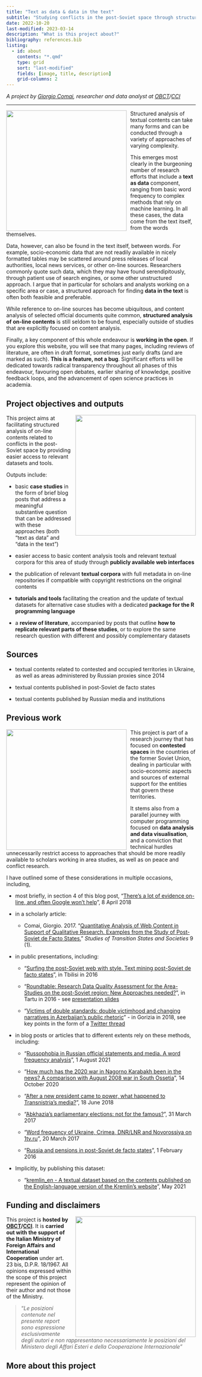 ```yaml
---
title: "Text as data & data in the text"
subtitle: "Studying conflicts in the post-Soviet space through structured analysis of textual contents available online"
date: 2022-10-20
last-modified: 2023-03-14
description: "What is this project about?"
bibliography: references.bib
listing: 
  - id: about
    contents: "*.qmd"
    type: grid
    sort: "last-modified"
    fields: [image, title, description]
    grid-columns: 2
---
```


*A project by [Giorgio Comai](https://giorgiocomai.eu/), researcher and data analyst at [OBCT](https://www.balcanicaucaso.org/)/[CCI](https://www.cci.tn.it/)*

<hr />

![](../img/giocomai_highlighting_just_a_few_words_in_a_book_with_TEXT_and__eb01d7d6-f080-4b6a-8536-dccddb68ca81.webp){style="float:left; margin-right: 10px;" width="320"}

Structured analysis of textual contents can take many forms and can be conducted through a variety of approaches of varying complexity.

This emerges most clearly in the burgeoning number of research efforts that include a **text as data** component, ranging from basic word frequency to complex methods that rely on machine learning. In all these cases, the data come from the text itself, from the words themselves.

Data, however, can also be found in the text itself, between words. For example, socio-economic data that are not readily available in nicely formatted tables may be scattered around press releases of local authorities, local news services, or other on-line sources. Researchers commonly quote such data, which they may have found serendipitously, through patient use of search engines, or some other unstructured approach. I argue that in particular for scholars and analysts working on a specific area or case, a structured approach for finding **data in the text** is often both feasible and preferable.

While reference to on-line sources has become ubiquitous, and content analysis of selected official documents quite common, **structured analysis of on-line contents** is still seldom to be found, especially outside of studies that are explicitly focused on content analysis.

Finally, a key component of this whole endeavour is **working in the open**. If you explore this website, you will see that many pages, including reviews of literature, are often in draft format, sometimes just early drafts (and are marked as such). **This is a feature, not a bug**. Significant efforts will be dedicated towards radical transparency throughout all phases of this endeavour, favouring open debates, earlier sharing of knowledge, positive feedback loops, and the advancement of open science practices in academia.

## Project objectives and outputs

![](../img/giocomai_highlighting_just_a_few_words_in_a_book_with_TEXT_and__ad7d592e-0cec-442f-bbfa-77260cbbf29f.webp){style="float:right; margin-left: 10px;" fig-align="left" width="320"}

This project aims at facilitating structured analysis of on-line contents related to conflicts in the post-Soviet space by providing easier access to relevant datasets and tools.

Outputs include:

-   basic **case studies** in the form of brief blog posts that address a meaningful substantive question that can be addressed with these approaches (both "text as data" and "data in the text")

-   easier access to basic content analysis tools and relevant textual corpora for this area of study through **publicly available web interfaces**

-   the publication of relevant **textual corpora** with full metadata in on-line repositories if compatible with copyright restrictions on the original contents

-   **tutorials and tools** facilitating the creation and the update of textual datasets for alternative case studies with a dedicated **package for the R programming language**

-   a **review of literature**, accompanied by posts that outline **how to replicate relevant parts of these studies**, or to explore the same research question with different and possibly complementary datasets

## Sources

-   textual contents related to contested and occupied territories in Ukraine, as well as areas administered by Russian proxies since 2014

-   textual contents published in post-Soviet de facto states

-   textual contents published by Russian media and institutions

## Previous work

![](../img/giocomai_TEXT_AS_DATA__DATA_IN_THE_TEXT_pastel_colours_comics_s_ef58faff-dd90-41b5-a4dc-ff4f5e25aede.webp){fig-align="left" style="float:left; margin-right: 10px;" width="320"}

This project is part of a research journey that has focused on **contested spaces** in the countries of the former Soviet Union, dealing in particular with socio-economic aspects and sources of external support for the entities that govern these territories.

It stems also from a parallel journey with computer programming focused on **data analysis and data visualisation**, and a conviction that technical hurdles unnecessarily restrict access to approaches that should be more readily available to scholars working in area studies, as well as on peace and conflict research.

I have outlined some of these considerations in multiple occasions, including,

-   most briefly, in section 4 of this blog post, "[There's a lot of evidence on-line, and often Google won't help](https://giorgiocomai.eu/post/2018-04-08-non-recognition-is-the-symptom-not-the-cause/#4-theres-a-lot-of-evidence-online-and-often-google-wont-help)", 8 April 2018

<!-- -->

-   in a scholarly article:

    -   Comai, Giorgio. 2017. "[Quantitative Analysis of Web Content in Support of Qualitative Research. Examples from the Study of Post-Soviet de Facto States.](http://publications.tlu.ee/index.php/stss/article/view/346)" *Studies of Transition States and Societies* 9 (1).

-   in public presentations, including:

    -   "[Surfing the post-Soviet web with style. Text mining post-Soviet de facto states](https://giorgiocomai.eu/talk/surfing-post-soviet-web/)", in Tbilisi in 2016

    -   "[Roundtable: Research Data Quality Assessment for the Area-Studies on the post-Soviet region: New Approaches needed?](https://giorgiocomai.eu/talk/research-data-quality-assessment/)", in Tartu in 2016 - see [presentation slides](https://giorgiocomai.eu/talk/research-data-quality-assessment/2017-06-06-pdf-comai-tartu.pdf)

    -   "[Victims of double standards: double victimhood and changing narratives in Azerbaijan's public rhetoric](https://giorgiocomai.eu/talk/double-victimhood-double-standards/)" - in Gorizia in 2018, see key points in the form of a [Twitter thread](https://twitter.com/giocomai/status/1071069167699353600/)

-   in blog posts or articles that to different extents rely on these methods, including:

    -   "[Russophobia in Russian official statements and media. A word frequency analysis](https://giorgiocomai.eu/post/2021-08-01-russophobia-word-frequency/)", 1 August 2021

    -   "[How much has the 2020 war in Nagorno Karabakh been in the news? A comparison with August 2008 war in South Ossetia](https://giorgiocomai.eu/post/2020-10-how-much-has-nagorno-karabakh-been-in-the-news/)", 14 October 2020

    -   "[After a new president came to power, what happened to Transnistria's media?](https://giorgiocomai.eu/post/after-a-new-president-came-to-power-what-happened-to-transnistria-s-media/)", 18 June 2018

    -   "[Abkhazia's parliamentary elections: not for the famous?](https://giorgiocomai.eu/post/abkhazia-s-parliamentary-elections-not-for-the-famous/)", 31 March 2017

    -   "[Word frequency of Ukraine, Crimea, DNR/LNR and Novorossiya on 1tv.ru](https://giorgiocomai.eu/post/2017-03-20-word-frequency-of-ukraine-crimea-dnr-lnr-and-novorossiya-on-1tv-ru.en/)", 20 March 2017

    -   "[Russia and pensions in post-Soviet de facto states](https://giorgiocomai.eu/post/russia-and-pensions-in-post-soviet-de-facto-states/)", 1 February 2016

-   Implicitly, by publishing this dataset:

    -   "[kremlin_en - A textual dataset based on the contents published on the English-language version of the Kremlin's website](https://giorgiocomai.eu/publication/comai_kremlin_en_2021/)", May 2021

## Funding and disclaimers

![](../img/giocomai_highlighting_just_a_few_words_in_a_book_with_TEXT_and__8511f200-3b9c-4454-8b4b-e467e8f8e861.webp){style="float:right; margin-left: 10px;" fig-align="left" width="320"}

This project is **hosted by [OBCT](https://www.balcanicaucaso.org/)/[CCI](https://www.cci.tn.it/)**. It is **carried out with the support of the Italian Ministry of Foreign Affairs and International Cooperation** under art. 23 bis, D.P.R. 18/1967. All opinions expressed within the scope of this project represent the opinion of their author and not those of the Ministry.

> "*Le posizioni contenute nel presente report sono espressione esclusivamente degli autori e non rappresentano necessariamente le posizioni del Ministero degli Affari Esteri e della Cooperazione Internazionale"*

## More about this project

::: {#about}
:::
